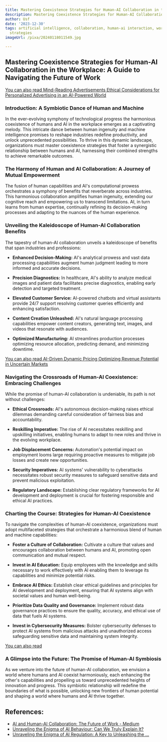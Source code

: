 ```yaml
---
title: Mastering Coexistence Strategies for Human-AI Collaboration in the Workplace
description: Mastering Coexistence Strategies for Human-AI Collaboration in the Workplace
author: Usf
date: '2023-12-30'
tags: artificial intelligence, collaboration, human-ai interaction, workplace, coexistence,
  strategies
imageUrl: /pixa/20240118011549.jpg

---
```

##  Mastering Coexistence Strategies  for Human-AI  Collaboration in  the Workplace: A Guide to Navigating the Future of Work

[You can also read Mind-Reading  Advertisements Ethical Considerations for Personalized Advertising in an AI-Powered World](Mind-Reading%20Advertisements%20Ethical%20Considerations%20for%20Personalized%20Advertising%20in%20an%20AI-Powered%20World)


### Introduction: A Symbiotic Dance of  Human  and Machine

In the ever-evolving symphony of technological progress the harmonious coexistence of humans and AI in the workplace emerges as a captivating melody. This intricate dance between human ingenuity and machine intelligence promises to reshape industries redefine productivity,  and unlock unprecedented possibilities. To thrive in this dynamic landscape, organizations must master coexistence strategies that foster a synergistic relationship  between humans and AI, harnessing  their combined strengths to achieve remarkable outcomes.

### The  Harmony of Human and AI Collaboration: A Journey of Mutual Empowerment

The fusion of human capabilities and AI's computational prowess orchestrates a symphony of benefits that reverberate across industries. This harmonious collaboration amplifies human  ingenuity, extending our  cognitive reach and empowering us to transcend limitations. AI, in turn learns from  human expertise, continually refining its decision-making processes and adapting to the nuances of the  human experience.

### Unveiling the Kaleidoscope  of Human-AI Collaboration Benefits

The tapestry of human-AI  collaboration unveils a kaleidoscope of benefits that  span industries and professions:

* **Enhanced  Decision-Making:** AI's analytical prowess and vast data processing capabilities augment  human judgment leading to more informed and accurate decisions.

* **Precision Diagnostics:** In  healthcare, AI's ability to analyze  medical images and patient data facilitates  precise diagnostics, enabling early detection and targeted treatment.

*  **Elevated  Customer Service:** AI-powered chatbots and virtual assistants provide 24/7 support resolving customer queries efficiently and enhancing satisfaction.

* **Content Creation Unleashed:** AI's natural language processing  capabilities empower content creators, generating  text,  images, and videos that resonate with audiences.

* **Optimized Manufacturing:** AI streamlines production processes  optimizing resource allocation, predicting demand, and minimizing downtime.

[You can also read AI-Driven Dynamic Pricing  Optimizing Revenue Potential in  Uncertain Markets](AI-Driven%20Dynamic%20Pricing%20Optimizing%20Revenue%20Potential%20in%20Uncertain%20Markets)


### Navigating  the Crossroads of Human-AI Coexistence: Embracing  Challenges

While the promise of  human-AI collaboration is undeniable, its path is not without challenges:

* **Ethical Crossroads:**  AI's autonomous decision-making raises ethical dilemmas demanding careful consideration of fairness bias and  accountability.

* **Reskilling Imperative:** The rise of AI  necessitates reskilling and upskilling initiatives, enabling humans to adapt to new roles and thrive in the evolving  workplace.

* **Job Displacement Concerns:** Automation's potential impact on employment looms large requiring  proactive measures to mitigate job losses and create new opportunities.

* **Security Imperatives:**  AI systems' vulnerability to cyberattacks necessitates robust security measures to  safeguard  sensitive data and prevent malicious exploitation.

*  **Regulatory Landscape:** Establishing clear regulatory frameworks for AI development and deployment is crucial for fostering responsible and ethical AI practices.

### Charting the  Course: Strategies for Human-AI Coexistence

To navigate the complexities  of  human-AI coexistence, organizations must adopt multifaceted strategies that orchestrate a harmonious blend of human and machine capabilities:

* **Foster  a Culture of Collaboration:** Cultivate a culture that values and encourages collaboration between humans  and AI, promoting open communication and mutual respect.

* **Invest in AI Education:** Equip employees with the knowledge and  skills necessary to work effectively with  AI  enabling them to leverage its capabilities  and minimize potential risks.

* **Embrace AI Ethics:**  Establish clear ethical guidelines and principles  for AI development and deployment, ensuring that AI systems align with societal values and human well-being.

* **Prioritize Data  Quality and Governance:** Implement robust data governance practices to ensure the quality, accuracy, and ethical use of data that fuels AI systems.

*  **Invest in Cybersecurity Measures:** Bolster cybersecurity defenses to protect AI  systems from malicious attacks and unauthorized access safeguarding sensitive data and maintaining system integrity.

[You can also  read ]()


### A Glimpse into the  Future: The Promise of Human-AI Symbiosis

As we venture into the future of human-AI collaboration, we envision a world where humans and AI coexist harmoniously, each  enhancing the other's capabilities and  propelling us toward unprecedented heights of innovation and progress. This symbiotic relationship will redefine  the boundaries of what is possible, unlocking new frontiers of human potential and shaping a world where humans  and  AI thrive together.

## References:
- [AI and Human-AI Collaboration: The Future of Work - Medium](https://medium.com/@viddeveloper0016/ai-and-human-ai-collaboration-the-future-of-work-b7f8948f039c)
- [Unraveling the Enigma of AI Behaviour: Can We Truly Explain It?](https://www.linkedin.com/pulse/unraveling-enigma-ai-behaviour-can-we-truly-explain-beng-tiong-tan-rrcve)
- [Unraveling the Enigma of AI Regulation: A Key to Unleashing the ...](https://www.linkedin.com/pulse/unraveling-enigma-ai-regulation-key-unleashing-future-michal-valco)
